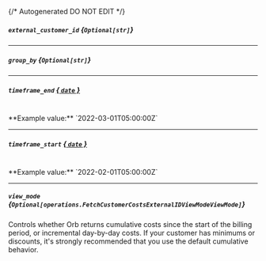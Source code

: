 {/* Autogenerated DO NOT EDIT  */}

##### `external_customer_id` *{`Optional[str]`}*

---
##### `group_by` *{`Optional[str]`}*

---
##### `timeframe_end` [*{ `date` }*](https://docs.python.org/3/library/datetime.html#date-objects)
<br/>
**Example value:** `2022-03-01T05:00:00Z`

---
##### `timeframe_start` [*{ `date` }*](https://docs.python.org/3/library/datetime.html#date-objects)
<br/>
**Example value:** `2022-02-01T05:00:00Z`

---
##### `view_mode` *{`Optional[operations.FetchCustomerCostsExternalIDViewModeViewMode]`}*
Controls whether Orb returns cumulative costs since the start of the billing period, or incremental day\-by\-day costs. If your customer has minimums or discounts, it's strongly recommended that you use the default cumulative behavior.
<Collapsible>
    <FetchCustomerCostsExternalIDViewModeViewMode/>
</Collapsible>


